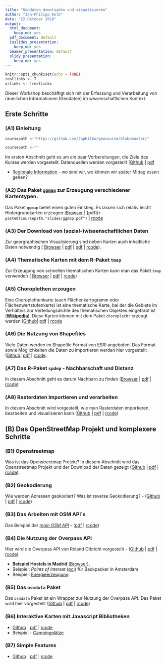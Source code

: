 ```yaml
---
title: "Geodaten downloaden und visualisieren"
author: "Jan-Philipp Kolb"
date: "22 Oktober 2018"
output:
  html_document: 
    keep_md: yes
  pdf_document: default
  ioslides_presentation:
    keep_md: yes
  beamer_presentation: default
  slidy_presentation:
    keep_md: yes
---
```


```r
knitr::opts_chunk$set(echo = TRUE)
reallinks <- T
orlinks <- !reallinks
```


Dieser Workshop beschäftigt sich mit der Erfassung und Verarbeitung von räumlichen Informationen (Geodaten) im wissenschaftlichen Kontext.

## Erste Schritte


### __(A1) Einleitung__

```r
coursepath <-"https://github.com/Japhilko/geocourse/blob/master/"
```

```r
coursepath <-""
```

Im ersten Abschnitt geht es um ein paar Vorbereitungen, die Ziele des Kurses werden vorgestellt. Datenquellen werden vorgestellt ([Github](`r paste0(coursepath,"slides/A1_Intro.md")`) | [pdf](`r paste0(coursepath,"slides/A1_Intro.pdf")`) 


- [Regionale Information](http://rpubs.com/Japhilko82/gesis_mannheim) - wo sind wir, wo können wir später Mittag essen gehen?

### __(A2) Das Paket [`ggmap`](http://journal.r-project.org/archive/2013-1/kahle-wickham.pdf)__ zur Erzeugung verschiedener Kartentypen. 

Das Paket `ggmap` bietet einen guten Einstieg. Es lassen sich relativ leicht Hintergrundkarten erzeugen ([Browser](`r paste0(coursepath,"slides/A2_ggmap.md")`) | [pdf](`r paste0(coursepath,"slides/ggmap.pdf")` | [rcode](`r paste0(coursepath,"slides/A2_ggmap.R")`)

### __(A3) Der Download von (sozial-)wissenschaftlichen Daten__

Zur georgraphischen Visualisierung sind neben Karten auch inhaltliche Daten notwendig ( [Browser](`r paste0(coursepath,"slides/A4_tmap.md")`) | [pdf](`r paste0(coursepath,"slides/A3_DataPUF.md")`) | 
[pdf](`r paste0(coursepath,"slides/A3_DataPUF.pdf")`) | [rcode](`r paste0(coursepath,"rcode/A3_DataPUF.R")`)).


### __(A4) Thematische Karten mit dem R-Paket `tmap`__

Zur Erzeugung von schnellen thematischen Karten kann man das Paket `tmap` verwenden ( [Browser](`r paste0(coursepath,"slides/A4_tmap.md")`) | 
[pdf](`r paste0(coursepath,"slides/A4_tmap.pdf")`) | [rcode](`r paste0(coursepath,"rcode/A4_tmap.R")`))


### __(A5) Choroplethen erzeugen__

Eine Choroplethenkarte (auch Flächenkartogramm oder Flächenwertstufenkarte) ist eine thematische Karte, bei der die Gebiete im Verhältnis zur Verteilungsdichte des thematischen Objektes eingefärbt ist ([**Wikipedia**](https://de.wikipedia.org/wiki/Choroplethenkarte)). Diese Karten können mit dem Paket `choroplethr` erzeugt werden ([Github](`r paste0(coursepath,"slides/A5_Choroplethen.md")`)| 
[pdf](`r paste0(coursepath,"slides/A5_Choroplethen.pdf")`) | [rcode](`r paste0(coursepath,"rcode/A5_Choroplethen.R")`)


### __(A6) Die Nutzung von Shapefiles__

Viele Daten werden im Shapefile Format von ESRI angeboten. Das Format sowie Möglichkeiten die Daten zu importieren werden hier vorgestellt ([Github](`r paste0(coursepath,"slides/A6_Shapefiles.md")`)| 
[pdf](`r paste0(coursepath,"slides/A6_Shapefiles.pdf")`) | [rcode](`r paste0(coursepath,"rcode/A6_Shapefiles.R")`).

<!--
- Aufgabe: [Zensus bnisse und Karte miteinander verbinden und einfärben](https://github.com/Japhilko/GeoData/blob/master/2017/tutorial/Aufgabe_Verbindung.Rmd)

- Aufgabe: [Deutschlands Gemeinden](https://github.com/Japhilko/GeoData/blob/master/2016/tutorial/Aufgabe_Zensus_Ergebnisse.md)
-->

### __(A7) Das R-Paket `spdep` - Nachbarschaft und Distanz__ 

In diesem Abschnitt geht es darum Nachbarn zu finden ([Browser](`r paste0(coursepath,"slides/A7_spdep.md")`) | [pdf](`r paste0(coursepath,"slides/A7_spdep.pdf")`) |
[rcode](`r paste0(coursepath,"rcode/A7_spdep.R")`))

### __(A8) Rasterdaten importieren und verarbeiten__

In diesem Abschnitt wird vorgestellt, wie man Rasterdaten importieren, bearbeiten und visualisieren kann ([Github](`r paste0(coursepath,"slides/A8_Rasterdaten.md")`) | [pdf](`r paste0(coursepath,"slides/A8_Rasterdaten.pdf")`) |
[rcode](`r paste0(coursepath,"rcode/A8_Rasterdaten.R")`))

## __(B) Das OpenStreetMap Projekt und komplexere Schritte__


###  __(B1) Openstreetmap__ 

Was ist das Openstreetmap Projekt? In diesem Abschnitt wird das Openstreetmap Projekt und der Download der Daten gezeigt ([Github](`r paste0(coursepath,"slides/B1_OpenStreetMap.md")`) | [pdf](`r paste0(coursepath,"slides/B1_OpenStreetMap.pdf")`) |
[rcode](`r paste0(coursepath,"rcode/B1_OpenStreetMap.R")`)).

### __(B2) Geokodierung__ 

Wie werden Adressen geokodiert? Was ist reverse Geokodierung? - ([Github](`r paste0(coursepath,"slides/B2_Geokodierung.md")`) | [pdf](`r paste0(coursepath,"slides/B2_Geokodierung.pdf")`) |
[rcode](`r paste0(coursepath,"rcode/B2_Geokodierung.R")`))


### __(B3) Das Arbeiten mit OSM API`s__

Das Beispiel der [*main OSM API*](`r paste0(coursepath,"slides/B3_osm_mainapi.md")`) - ([pdf](`r paste0(coursepath,"slides/B3_osm_mainapi.pdf")`) |
[rcode](`r paste0(coursepath,"rcode/B3_osm_mainapi.R")`))


### __(B4) Die Nutzung der Overpass API__

Hier wird die Overpass API von Roland Olbricht vorgestellt - ([Github](`r paste0(coursepath,"slides/B4_Overpass.md")`) | [pdf](`r paste0(coursepath,"slides/B2_Geokodierung.pdf")`) |
[rcode](`r paste0(coursepath,"rcode/B2_Geokodierung.R")`))

- **Beispiel Hostels in Madrid** ([Browser](https://github.com/Japhilko/GeoData/blob/master/2016/slides/Madrid_hostels.Rmd)),
- Beispiel: *Points of interest* ([poi](https://rpossib.wordpress.com/2015/09/15/points-of-interest-for-backpackers/)) für Backpacker in Amsterdam
- Beispiel: [Energieerzeugung](https://rpossib.wordpress.com/2015/11/20/use-openstreetmap-date/)



### __(B5) Das `osmdata` Paket__ 

Das `osmdata` Paket ist ein Wrapper zur Nutzung der Overpass API. Das Paket wird hier vorgestellt ([Github](`r paste0(coursepath,"slides/B5_osmdata.md")`) | [pdf](`r paste0(coursepath,"slides/B5_osmdata.pdf")`) |
[rcode](`r paste0(coursepath,"rcode/B5_osmdata.R")`))

### __(B6) Interaktive Karten mit Javascript Bibliotheken__ 

- [Github](`r paste0(coursepath,"slides/B6_using_javascript.md")`) | [pdf](`r paste0(coursepath,"slides/B6_using_javascript.pdf")`)
| [rcode](`r paste0(coursepath,"rcode/B6_using_javascript.R")`)
- Beispiel - [Campingplätze](http://rpubs.com/Japhilko82/Campsites)

<!--
## Räumliche Analysen/Statistik
-->

### __(B7) Simple Features__ 

- [Github](`r paste0(coursepath,"slides/B7_simplefeatures.md")`) | [pdf](`r paste0(coursepath,"slides/B7_simplefeatures.pdf")`)
| [rcode](`r paste0(coursepath,"rcode/B7_simplefeatures.R")`)


<!--
https://training.gesis.org/?site=pDetails&pID=0x2BD6733444514AEDAA955BC3754CA39C
-->